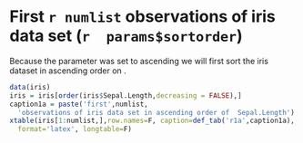 # First `r numlist` observations of iris data set (`r  params$sortorder`)
Because the \mytextit{sortorder} parameter was set to ascending we will first sort the iris dataset in ascending order on \mytextit{Sepal.Length}.

```r
data(iris)
iris = iris[order(iris$Sepal.Length,decreasing = FALSE),]
caption1a = paste('first',numlist, 
  'observations of iris data set in ascending order of  Sepal.Length')
xtable(iris[1:numlist,],row.names=F, caption=def_tab('r1a',caption1a),
  format='latex', longtable=F)
```
